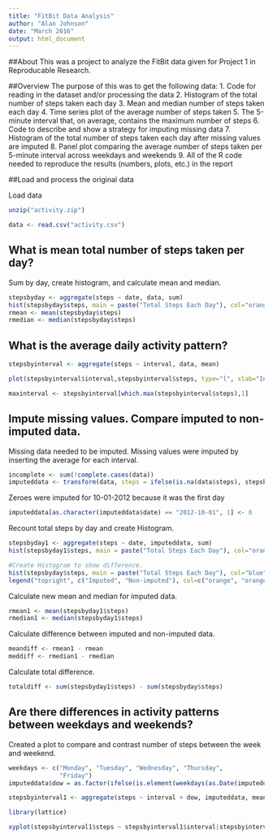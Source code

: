 ---
title: "FitBit Data Analysis"
author: "Alan Johnson"
date: "March 2016"
output: html_document
---
##About
This was a project to analyze the FitBit data given for Project 1 in Reproducable Research.


##Overview
The purpose of this was to get the following data:
1. Code for reading in the dataset and/or processing the data
2. Histogram of the total number of steps taken each day
3. Mean and median number of steps taken each day
4. Time series plot of the average number of steps taken
5. The 5-minute interval that, on average, contains the maximum number of steps
6. Code to describe and show a strategy for imputing missing data
7. Histogram of the total number of steps taken each day after missing values are imputed
8. Panel plot comparing the average number of steps taken per 5-minute interval across weekdays and weekends
9. All of the R code needed to reproduce the results (numbers, plots, etc.) in the report

##Load and process the original data

Load data

```{r unzip, cache=TRUE}
unzip("activity.zip")
```

```{r reading, cache=TRUE}
data <- read.csv("activity.csv")
```

## What is mean total number of steps taken per day?
Sum by day, create histogram, and calculate mean and median.
```{r} 
stepsbyday <- aggregate(steps ~ date, data, sum)
hist(stepsbyday$steps, main = paste("Total Steps Each Day"), col="orange", xlab="Number of Steps")
rmean <- mean(stepsbyday$steps)
rmedian <- median(stepsbyday$steps)
```

## What is the average daily activity pattern?

```{r}
stepsbyinterval <- aggregate(steps ~ interval, data, mean)

plot(stepsbyinterval$interval,stepsbyinterval$steps, type="l", xlab="Interval", ylab="Number of Steps",main="Average Number of Steps per Day by Interval")

maxinterval <- stepsbyinterval[which.max(stepsbyinterval$steps),1]
```

## Impute missing values. Compare imputed to non-imputed data.
Missing data needed to be imputed. 
Missing values were imputed by inserting the average for each interval. 
```{r}
incomplete <- sum(!complete.cases(data))
imputeddata <- transform(data, steps = ifelse(is.na(data$steps), stepsbyinterval$steps[match(data$interval, stepsbyinterval$interval)], data$steps))
```

Zeroes were imputed for 10-01-2012 because it was the first day 
```{r}
imputeddata[as.character(imputeddata$date) == "2012-10-01", 1] <- 0
```

Recount total steps by day and create Histogram. 
```{r}
stepsbyday1 <- aggregate(steps ~ date, imputeddata, sum)
hist(stepsbyday1$steps, main = paste("Total Steps Each Day"), col="orange", xlab="Number of Steps")

#Create Histogram to show difference. 
hist(stepsbyday$steps, main = paste("Total Steps Each Day"), col="blue", xlab="Number of Steps", add=T)
legend("topright", c("Imputed", "Non-imputed"), col=c("orange", "orange"), lwd=10)
```

Calculate new mean and median for imputed data. 
```{r}
rmean1 <- mean(stepsbyday1$steps)
rmedian1 <- median(stepsbyday1$steps)
```

Calculate difference between imputed and non-imputed data.
```{r}
meandiff <- rmean1 - rmean
meddiff <- rmedian1 - rmedian
```

Calculate total difference.
```{r}
totaldiff <- sum(stepsbyday1$steps) - sum(stepsbyday$steps)
```

## Are there differences in activity patterns between weekdays and weekends?
Created a plot to compare and contrast number of steps between the week and weekend. 
``` {r}
weekdays <- c("Monday", "Tuesday", "Wednesday", "Thursday", 
              "Friday")
imputeddata$dow = as.factor(ifelse(is.element(weekdays(as.Date(imputeddata$date)),weekdays), "Weekday", "Weekend"))

stepsbyinterval1 <- aggregate(steps ~ interval + dow, imputeddata, mean)

library(lattice)

xyplot(stepsbyinterval1$steps ~ stepsbyinterval1$interval|stepsbyinterval1$dow, main="Average Steps per Day by Interval",xlab="Interval", ylab="Steps",layout=c(1,2), type="l")

```